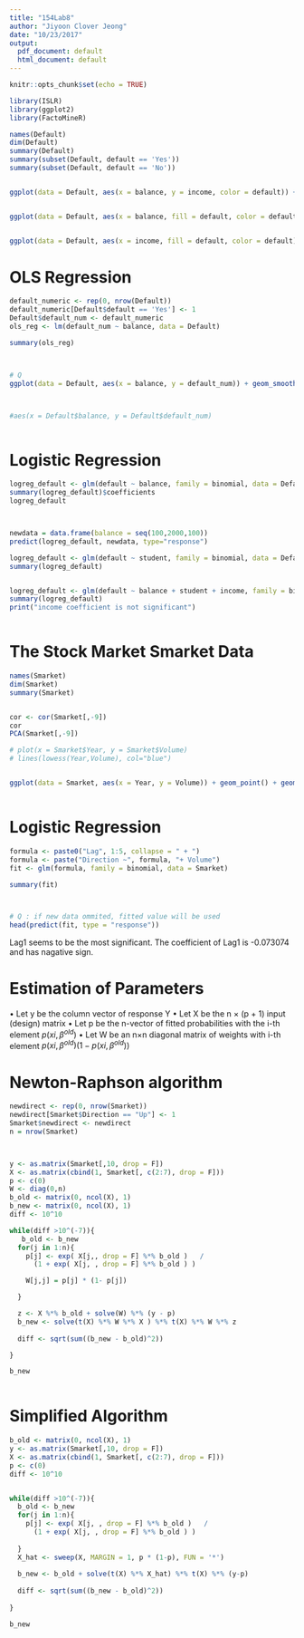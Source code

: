 ```yaml
---
title: "154Lab8"
author: "Jiyoon Clover Jeong"
date: "10/23/2017"
output:
  pdf_document: default
  html_document: default
---
```


```r
knitr::opts_chunk$set(echo = TRUE)
```



```r
library(ISLR)
library(ggplot2)
library(FactoMineR)

names(Default)
dim(Default)
summary(Default)
summary(subset(Default, default == 'Yes'))
summary(subset(Default, default == 'No'))


ggplot(data = Default, aes(x = balance, y = income, color = default)) + geom_point(alpha = 0.4) + labs(title = "Scatterplot between Balance and Income")


ggplot(data = Default, aes(x = balance, fill = default, color = default)) +  geom_density(alpha = 0.4)


ggplot(data = Default, aes(x = income, fill = default, color = default)) + geom_density(alpha = 0.4)

```

# OLS Regression

```r
default_numeric <- rep(0, nrow(Default))
default_numeric[Default$default == 'Yes'] <- 1
Default$default_num <- default_numeric
ols_reg <- lm(default_num ~ balance, data = Default)

summary(ols_reg)



# Q
ggplot(data = Default, aes(x = balance, y = default_num)) + geom_smooth(method = "lm", se = F) + geom_point(aes(col = default)) 



#aes(x = Default$balance, y = Default$default_num)



```

# Logistic Regression

```r


logreg_default <- glm(default ~ balance, family = binomial, data = Default)
summary(logreg_default)$coefficients
logreg_default



newdata = data.frame(balance = seq(100,2000,100))
predict(logreg_default, newdata, type="response")

logreg_default <- glm(default ~ student, family = binomial, data = Default)
summary(logreg_default)


logreg_default <- glm(default ~ balance + student + income, family = binomial, data = Default)
summary(logreg_default)
print("income coefficient is not significant")



```


# The Stock Market Smarket Data

```r
names(Smarket)
dim(Smarket)
summary(Smarket)


cor <- cor(Smarket[,-9])
cor
PCA(Smarket[,-9])

# plot(x = Smarket$Year, y = Smarket$Volume)
# lines(lowess(Year,Volume), col="blue")


ggplot(data = Smarket, aes(x = Year, y = Volume)) + geom_point() + geom_smooth(method = loess)



```


# Logistic Regression

```r
formula <- paste0("Lag", 1:5, collapse = " + ") 
formula <- paste("Direction ~", formula, "+ Volume")
fit <- glm(formula, family = binomial, data = Smarket)

summary(fit)



# Q : if new data ommited, fitted value will be used 
head(predict(fit, type = "response"))

```

Lag1 seems to be the most significant. The coefficient of Lag1 is -0.073074 and has nagative sign.



# Estimation of Parameters

• Let y be the column vector of response Y
• Let X be the n × (p + 1) input (design) matrix
• Let p be the n-vector of fitted probabilities with the i-th element $p(xi, \beta^{old})$
• Let W be an n×n diagonal matrix of weights with i-th element $p(xi, \beta^{old})(1-p(xi, \beta^{old}))$


# Newton-Raphson algorithm

```r

newdirect <- rep(0, nrow(Smarket))
newdirect[Smarket$Direction == "Up"] <- 1
Smarket$newdirect <- newdirect
n = nrow(Smarket)



y <- as.matrix(Smarket[,10, drop = F])
X <- as.matrix(cbind(1, Smarket[, c(2:7), drop = F]))
p <- c(0)
W <- diag(0,n)
b_old <- matrix(0, ncol(X), 1)
b_new <- matrix(0, ncol(X), 1)
diff <- 10^10

while(diff >10^(-7)){
   b_old <- b_new
  for(j in 1:n){
    p[j] <- exp( X[j,, drop = F] %*% b_old )   /
      (1 + exp( X[j, , drop = F] %*% b_old ) )

    W[j,j] = p[j] * (1- p[j])

  }

  z <- X %*% b_old + solve(W) %*% (y - p)
  b_new <- solve(t(X) %*% W %*% X ) %*% t(X) %*% W %*% z
  
  diff <- sqrt(sum((b_new - b_old)^2))

}

b_new
 
```

# Simplified Algorithm

```r

b_old <- matrix(0, ncol(X), 1)
y <- as.matrix(Smarket[,10, drop = F])
X <- as.matrix(cbind(1, Smarket[, c(2:7), drop = F]))
p <- c(0)
diff <- 10^10


while(diff >10^(-7)){
  b_old <- b_new
  for(j in 1:n){
    p[j] <- exp( X[j, , drop = F] %*% b_old )   /
      (1 + exp( X[j, , drop = F] %*% b_old ) )
    
  }
  X_hat <- sweep(X, MARGIN = 1, p * (1-p), FUN = '*') 
  
  b_new <- b_old + solve(t(X) %*% X_hat) %*% t(X) %*% (y-p)
  
  diff <- sqrt(sum((b_new - b_old)^2))
  
}

b_new




```



```r


```



```r


```



```r


```



```r


```


